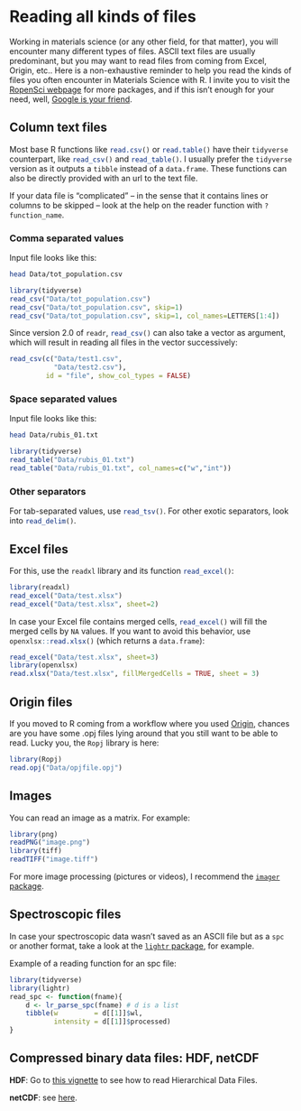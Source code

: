 # Reading all kinds of files

<style type="text/css">
blockquote {
  background: #E9F9FF;
  border-left: 5px solid #026086;
  margin: 1.5em 10px;
  padding: 0.5em 10px;
}
</style>

Working in materials science (or any other field, for that matter), you will encounter many different types of files. ASCII text files are usually predominant, but you may want to read files from coming from Excel, Origin, etc..
Here is a non-exhaustive reminder to help you read the kinds of files you often encounter in Materials Science with R. I invite you to visit the [RopenSci webpage](https://ropensci.org/) for more packages, and if this isn't enough for your need, well, [Google is your friend](http://letmegooglethat.com/?q=r+read+my+file+type).

## Column text files

Most base R functions like `read.csv()`{.R} or `read.table()`{.R} have their `tidyverse` counterpart, like `read_csv()`{.R} and `read_table()`{.R}. I usually prefer the `tidyverse` version as it outputs a `tibble` instead of a `data.frame`. These functions can also be directly provided with an url to the text file.

If your data file is "complicated" -- in the sense that it contains lines or columns to be skipped -- look at the help on the reader function with `?function_name`.

### Comma separated values

Input file looks like this:
```bash
head Data/tot_population.csv
```

```r
library(tidyverse)
read_csv("Data/tot_population.csv")
read_csv("Data/tot_population.csv", skip=1)
read_csv("Data/tot_population.csv", skip=1, col_names=LETTERS[1:4])
```

Since version 2.0 of `readr`, `read_csv()`{.R} can also take a vector as argument, which will result in reading all files in the vector successively:

```r
read_csv(c("Data/test1.csv",
           "Data/test2.csv"),
         id = "file", show_col_types = FALSE)
```

### Space separated values

Input file looks like this:
```bash
head Data/rubis_01.txt
```

```r
library(tidyverse)
read_table("Data/rubis_01.txt")
read_table("Data/rubis_01.txt", col_names=c("w","int"))
```


### Other separators

For tab-separated values, use `read_tsv()`{.R}. For other exotic separators, look into `read_delim()`{.R}.


## Excel files

For this, use the `readxl` library and its function `read_excel()`{.R}:

```r
library(readxl)
read_excel("Data/test.xlsx")
read_excel("Data/test.xlsx", sheet=2)
```

In case your Excel file contains merged cells, `read_excel()`{.R} will fill the merged cells by `NA` values. If you want to avoid this behavior, use `openxlsx::read.xlsx()`{.R} (which returns a `data.frame`):

```r
read_excel("Data/test.xlsx", sheet=3)
library(openxlsx)
read.xlsx("Data/test.xlsx", fillMergedCells = TRUE, sheet = 3)
```


## Origin files

If you moved to R coming from a workflow where you used [Origin](https://www.originlab.com/origin), chances are you have some .opj files lying around that you still want to be able to read. Lucky you, the `Ropj` library is here:

```r
library(Ropj)
read.opj("Data/opjfile.opj")
```

## Images

You can read an image as a matrix. For example:

```r
library(png)
readPNG("image.png")
library(tiff)
readTIFF("image.tiff")
```

For more image processing (pictures or videos), I recommend the [`imager` package](https://dahtah.github.io/imager/imager.html).


## Spectroscopic files

In case your spectroscopic data wasn't saved as an ASCII file but as a `spc` or another format, take a look at the [`lightr` package](https://docs.ropensci.org/lightr/), for example.

Example of a reading function for an spc file:

```r
library(tidyverse)
library(lightr)
read_spc <- function(fname){
    d <- lr_parse_spc(fname) # d is a list
    tibble(w         = d[[1]]$wl, 
           intensity = d[[1]]$processed)
}
```


## Compressed binary data files: HDF, netCDF

**HDF**: Go to [this vignette](https://www.bioconductor.org/packages/release/bioc/vignettes/rhdf5/inst/doc/rhdf5.html) to see how to read Hierarchical Data Files.

**netCDF**: see [here](https://www.rdocumentation.org/packages/RNetCDF/versions/2.4-2/topics/read.nc).



